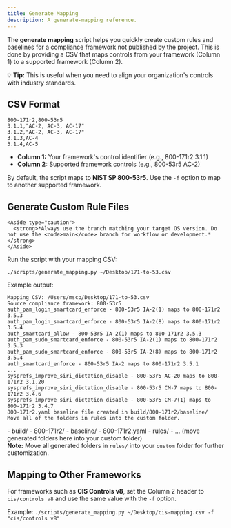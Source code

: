 ```yaml
---
title: Generate Mapping
description: A generate-mapping reference.
---
```



The **generate mapping** script helps you quickly create custom rules and baselines for a compliance framework not published by the project. This is done by providing a CSV that maps controls from your framework (Column 1) to a supported framework (Column 2).

<Aside>
💡 <strong>Tip:</strong> This is useful when you need to align your organization's controls with industry standards.
</Aside>

## CSV Format

```csv
800-171r2,800-53r5
3.1.1,"AC-2, AC-3, AC-17"
3.1.2,"AC-2, AC-3, AC-17"
3.1.3,AC-4
3.1.4,AC-5
```

- **Column 1:** Your framework's control identifier (e.g., 800-171r2 3.1.1)
- **Column 2:** Supported framework controls (e.g., 800-53r5 AC-2)

<aside>
By default, the script maps to <strong>NIST SP 800-53r5</strong>. Use the <code>-f</code> option to map to another supported framework.
</aside>

## Generate Custom Rule Files
    <Aside type="caution">
      <strong>*Always use the branch matching your target OS version. Do not use the <code>main</code> branch for workflow or development.*</strong>
    </Aside>

Run the script with your mapping CSV:

```shell
./scripts/generate_mapping.py ~/Desktop/171-to-53.csv
```

Example output:
```
Mapping CSV: /Users/mscp/Desktop/171-to-53.csv
Source compliance framework: 800-53r5
auth_pam_login_smartcard_enforce - 800-53r5 IA-2(1) maps to 800-171r2 3.5.3
auth_pam_login_smartcard_enforce - 800-53r5 IA-2(8) maps to 800-171r2 3.5.4
auth_smartcard_allow - 800-53r5 IA-2(1) maps to 800-171r2 3.5.3
auth_pam_sudo_smartcard_enforce - 800-53r5 IA-2(1) maps to 800-171r2 3.5.3
auth_pam_sudo_smartcard_enforce - 800-53r5 IA-2(8) maps to 800-171r2 3.5.4
auth_smartcard_enforce - 800-53r5 IA-2 maps to 800-171r2 3.5.1
...
sysprefs_improve_siri_dictation_disable - 800-53r5 AC-20 maps to 800-171r2 3.1.20
sysprefs_improve_siri_dictation_disable - 800-53r5 CM-7 maps to 800-171r2 3.4.6
sysprefs_improve_siri_dictation_disable - 800-53r5 CM-7(1) maps to 800-171r2 3.4.7
800-171r2.yaml baseline file created in build/800-171r2/baseline/
Move all of the folders in rules into the custom folder.
```

<FileTree>
- build/
   - 800-171r2/
     - baseline/
        - 800-171r2.yaml
- rules/
    - ... (move generated folders here into your custom folder)
</FileTree>

<Aside>
<strong>Note:</strong> Move all generated folders in <code>rules/</code> into your <code>custom</code> folder for further customization.
</Aside>

## Mapping to Other Frameworks

For frameworks such as **CIS Controls v8**, set the Column 2 header to `cis/controls v8` and use the same value with the `-f` option.

<aside>
Example: <code>./scripts/generate_mapping.py ~/Desktop/cis-mapping.csv -f "cis/controls v8"</code>
</aside>
